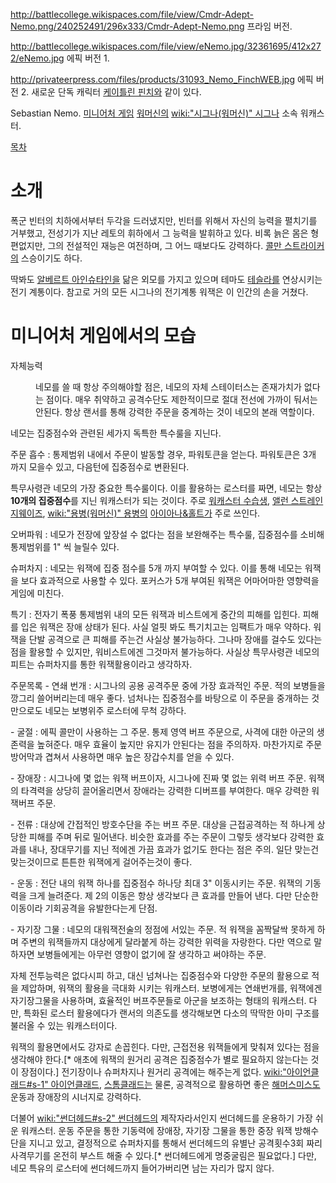 http://battlecollege.wikispaces.com/file/view/Cmdr-Adept-Nemo.png/240252491/296x333/Cmdr-Adept-Nemo.png
프라임 버전.

http://battlecollege.wikispaces.com/file/view/eNemo.jpg/32361695/412x272/eNemo.jpg
에픽 버전 1.

http://privateerpress.com/files/products/31093_Nemo_FinchWEB.jpg
에픽 버전 2. 새로운 단독 캐릭터 [[케이틀린 핀치]]와 같이 있다.

Sebastian Nemo. [[미니어처 게임]] [[워머신]]의 [[wiki:"시그나(워머신)" 시그나]] 소속 워캐스터.

[[목차]]
= 소개 =
폭군 빈터의 치하에서부터 두각을 드러냈지만, 빈터를 위해서 자신의 능력을 펼치기를 거부했고, 전성기가 지난 레토의 휘하에서 그 능력을 발휘하고 있다. 비록 늙은 몸은 형편없지만, 그의 전설적인 재능은 여전하며, 그 어느 때보다도 강력하다. [[콜만 스트라이커]]의 스승이기도 하다.

딱봐도 [[알베르트 아인슈타인]]을 닮은 외모를 가지고 있으며 테마도 [[테슬라]]를 연상시키는 전기 계통이다. 참고로 거의 모든 시그나의 전기계통 워잭은 이 인간의 손을 거쳤다.


= 미니어처 게임에서의 모습 =
자체능력
: 네모를 쓸 때 항상 주의해야할 점은, 네모의 자체 스테이터스는 존재가치가 없다는 점이다. 매우 취약하고 공격수단도 제한적이므로 절대 전선에 가까이 둬서는 안된다. 항상 랜서를 통해 강력한 주문을 중계하는 것이 네모의 본래 역할이다. 

네모는 집중점수와 관련된 세가지 독특한 특수룰을 지닌다.

주문 흡수 : 통제범위 내에서 주문이 발동할 경우, 파워토큰을 얻는다. 파워토큰은 3개 까지 모을수 있고, 다음턴에 집중점수로 변환된다. 

특무사령관 네모의 가장 중요한 특수룰이다. 이를 활용하는 로스터를 짜면, 네모는 항상 '''10개의 집중점수'''를 지닌 워캐스터가 되는 것이다. 주로 [[워캐스터 수습생]], [[앨런 스트레인지웨이즈]], [[wiki:"용병(워머신)" 용병]]의 [[아이아나&홀트]]가 주로 쓰인다.

오버파워 : 네모가 전장에 앞장설 수 없다는 점을 보완해주는 특수룰, 집중점수를 소비해 통제범위를 1" 씩 늘릴수 있다. 

슈퍼차지 : 네모는 워잭에 집중 점수를 5개 까지 부여할 수 있다. 이를 통해 네모는 워잭을 보다 효과적으로 사용할 수 있다. 포커스가 5개 부여된 워잭은 어마어마한 영향력을 게임에 미친다.

특기 : 전자기 폭풍
통제범위 내의 모든 워잭과 비스트에게 중간의 피해를 입힌다. 피해를 입은 워잭은 장애 상태가 된다. 사실 얼핏 봐도 특기치고는 임팩트가 매우 약하다. 워잭을 단발 공격으로 큰 피해를 주는건 사실상 불가능하다. 그나마 장애를 걸수도 있다는 점을 활용할 수 있지만, 워비스트에겐 그것마저 불가능하다. 사실상 특무사령관 네모의 피트는 슈퍼차지를 통한 워잭활용이라고 생각하자.

주문목록
- 연쇄 번개 : 시그나의 공용 공격주문 중에 가장 효과적인 주문. 적의 보병들을 깡그리 쓸어버리는데 매우 좋다. 넘처나는 집중점수를 바탕으로 이 주문을 중개하는 것 만으로도 네모는 보병위주 로스터에 무척 강하다.

- 굴절 : 에픽 콜만이 사용하는 그 주문. 통제 영역 버프 주문으로, 사격에 대한 아군의 생존력을 높혀준다. 매우 효율이 높지만 유지가 안된다는 점을 주의하자. 마찬가지로 주문 방어막과 겹쳐서 사용하면 매우 높은 장갑수치를 얻을 수 있다.

- 장애장 : 시그나에 몇 없는 워잭 버프이자, 시그나에 진짜 몇 없는 위력 버프 주문. 워잭의 타격력을 상당히 끌어올리면서 장애라는 강력한 디버프를 부여한다. 매우 강력한 워잭버프 주문.

- 전류 : 대상에 간접적인 방호수단을 주는 버프 주문. 대상을 근접공격하는 적 하나게 상당한 피해를 주며 뒤로 밀어낸다. 비슷한 효과를 주는 주문이 그렇듯 생각보다 강력한 효과를 내나, 장대무기를 지닌 적에겐 가끔 효과가 없기도 한다는 점은 주의. 일단 맞는건 맞는것이므로 튼튼한 워잭에게 걸어주는것이 좋다.

- 운동 : 전단 내의 워잭 하나를 집중점수 하나당 최대 3" 이동시키는 주문. 워잭의 기동력을 크게 늘려준다. 제 2의 이동은 항상 생각보다 큰 효과를 만들어 낸다. 다만 단순한 이동이라 기회공격을 유발한다는게 단점.

- 자기장 그물 : 네모의 대워잭전술의 정점에 서있는 주문. 적 워잭을 꼼짝달싹 못하게 하며 주변의 워잭들까지 대상에게 달라붙게 하는 강력한 위력을 자랑한다. 다만 역으로 말하자면 보병들에게는 아무런 영향이 없기에 잘 생각하고 써야하는 주문.

자체 전투능력은 없다시피 하고, 대신 넘쳐나는 집중점수와 다양한 주문의 활용으로 적을 제압하며, 워잭의 활용을 극대화 시키는 워캐스터. 보병에게는 연쇄번개를, 워잭에겐 자기장그물을 사용하며, 효율적인 버프주문들로 아군을 보조하는 형태의 워캐스터. 다만, 특화된 로스터 활용에다가 랜서의 의존도를 생각해보면 다소의 딱딱한 아미 구조를 불러올 수 있는 워캐스터이다.

워잭의 활용면에서도 강자로 손꼽힌다. 다만, 근접전용 워잭들에게 맞춰져 있다는 점을 생각해야 한다.[* 애초에 워잭의 원거리 공격은 집중점수가 별로 필요하지 않는다는 것이 장점이다.] 전기장이나 슈퍼차지나 원거리 공격에는 해주는게 없다. [[wiki:"아이언클래드#s-1" 아이언클래드]], [[스톰클래드]]는 물론, 공격적으로 활용하면 좋은 [[해머스미스]]도 운동과 장애장의 시너지로 강력하다. 

더불어 [[wiki:"썬더헤드#s-2" 썬더헤드]]의 제작자라서인지 썬더헤드를 운용하기 가장 쉬운 워캐스터. 운동 주문을 통한 기동력에 장애장, 자기장 그물을 통한 중장 워잭 방해수단을 지니고 있고, 결정적으로 슈퍼차지를 통해서 썬더헤드의 유별난 공격횟수3회 짜리 사격무기를 온전히 부스트 해줄 수 있다.[* 썬더헤드에게 명중굴림은 필요없다.] 다만, 네모 특유의 로스터에 썬더헤드까지 들어가버리면 남는 자리가 많지 않다.
